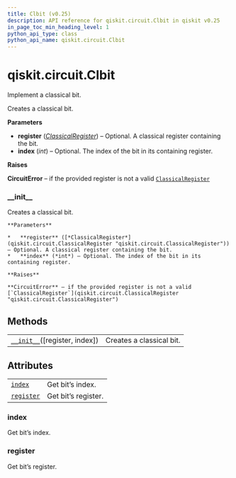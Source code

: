 ```yaml
---
title: Clbit (v0.25)
description: API reference for qiskit.circuit.Clbit in qiskit v0.25
in_page_toc_min_heading_level: 1
python_api_type: class
python_api_name: qiskit.circuit.Clbit
---
```


<span id="qiskit-circuit-clbit" />

# qiskit.circuit.Clbit

<Class id="qiskit.circuit.Clbit" isDedicatedPage={true} github="https://github.com/qiskit/qiskit/tree/stable/0.17/qiskit/circuit/classicalregister.py" signature="Clbit(register=None, index=None)" modifiers="class">
  Implement a classical bit.

  Creates a classical bit.

  **Parameters**

  *   **register** ([*ClassicalRegister*](qiskit.circuit.ClassicalRegister "qiskit.circuit.ClassicalRegister")) – Optional. A classical register containing the bit.
  *   **index** (*int*) – Optional. The index of the bit in its containing register.

  **Raises**

  **CircuitError** – if the provided register is not a valid [`ClassicalRegister`](qiskit.circuit.ClassicalRegister "qiskit.circuit.ClassicalRegister")

  ### \_\_init\_\_

  <Function id="qiskit.circuit.Clbit.__init__" signature="__init__(register=None, index=None)">
    Creates a classical bit.

    **Parameters**

    *   **register** ([*ClassicalRegister*](qiskit.circuit.ClassicalRegister "qiskit.circuit.ClassicalRegister")) – Optional. A classical register containing the bit.
    *   **index** (*int*) – Optional. The index of the bit in its containing register.

    **Raises**

    **CircuitError** – if the provided register is not a valid [`ClassicalRegister`](qiskit.circuit.ClassicalRegister "qiskit.circuit.ClassicalRegister")
  </Function>

  ## Methods

  |                                                                                                  |                          |
  | ------------------------------------------------------------------------------------------------ | ------------------------ |
  | [`__init__`](#qiskit.circuit.Clbit.__init__ "qiskit.circuit.Clbit.__init__")(\[register, index]) | Creates a classical bit. |

  ## Attributes

  |                                                                              |                     |
  | ---------------------------------------------------------------------------- | ------------------- |
  | [`index`](#qiskit.circuit.Clbit.index "qiskit.circuit.Clbit.index")          | Get bit’s index.    |
  | [`register`](#qiskit.circuit.Clbit.register "qiskit.circuit.Clbit.register") | Get bit’s register. |

  ### index

  <Attribute id="qiskit.circuit.Clbit.index">
    Get bit’s index.
  </Attribute>

  ### register

  <Attribute id="qiskit.circuit.Clbit.register">
    Get bit’s register.
  </Attribute>
</Class>

